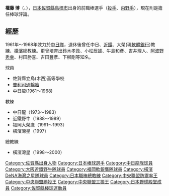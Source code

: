 '''權藤 博'''（{{lang|ja|ごんどう ひろし}}、{{bd|1938年|12月2日|}}），[[日本|日本]][[佐賀縣|佐賀縣]][[鳥栖市|鳥栖市]]出身的前職棒選手（[[投手|投手]]、[[内野手|内野手]]），現在則是擔任棒球評論。

== 經歷 ==
1961年～1968年效力於[[中日龍|中日隊]]，退休後曾任中日、[[大阪近鐵野牛|近鐵]]、大榮(現[[軟體銀行鷹|軟體銀行]])教練、[[橫濱灣星|橫濱]]總教練。更曾培育出鈴木孝政、小松辰雄、牛島和彥、吉井理人、[[阿波野秀幸|阿波野秀幸]]、村田勝喜、吉田豐彥、下柳剛等知名。

;球員
* 佐賀縣立鳥(木西)高等學校
* [[普利司通|普利司通輪胎]]
* 中日龍(1961～1968)

;教練
* 中日龍（1973～1983）
* 近鐵野牛（1988～1989）
* 福岡大榮鷹（1991～1993）
* 橫濱灣星（1997）

;總教練
* 橫濱灣星（1998～2000）

{{Japan-sport-bio-stub}}
{{澤村榮治獎歷任名單}}
{{日本大賽歴任冠軍監督}}
{{中央聯盟新人王}}
{{中央聯盟最優秀防禦率}}
{{日本中央聯盟最多勝投手}}
{{中央聯盟最多奪三振}}
{{中央聯盟最佳九人 (投手)}}
{{2017年第四屆世界棒球經典賽日本成棒代表隊}}
{{DEFAULTSORT:Gondoh, Hiroshi}}
[[Category:佐賀縣出身人物|Category:佐賀縣出身人物]]
[[Category:日本棒球選手|Category:日本棒球選手]]
[[Category:中日龍隊球員|Category:中日龍隊球員]]
[[Category:大阪近鐵野牛隊球員|Category:大阪近鐵野牛隊球員]]
[[Category:福岡軟銀鷹隊球員|Category:福岡軟銀鷹隊球員]]
[[Category:橫濱DeNA海灣之星隊球員|Category:橫濱DeNA海灣之星隊球員]]
[[Category:日本職棒總教練|Category:日本職棒總教練]]
[[Category:中央聯盟防禦率王|Category:中央聯盟防禦率王]]
[[Category:中央聯盟勝投王|Category:中央聯盟勝投王]]
[[Category:中央聯盟三振王|Category:中央聯盟三振王]]
[[Category:日本野球殿堂成員|Category:日本野球殿堂成員]]
[[Category:佐賀縣棒球運動員|Category:佐賀縣棒球運動員]]